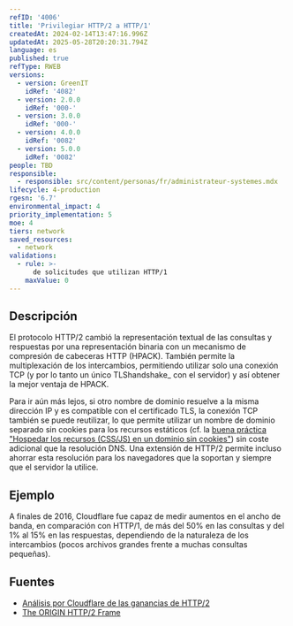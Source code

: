 ```yaml
---
refID: '4006'
title: 'Privilegiar HTTP/2 a HTTP/1'
createdAt: 2024-02-14T13:47:16.996Z
updatedAt: 2025-05-28T20:20:31.794Z
language: es
published: true
refType: RWEB
versions:
  - version: GreenIT
    idRef: '4082'
  - version: 2.0.0
    idRef: '000-'
  - version: 3.0.0
    idRef: '000-'
  - version: 4.0.0
    idRef: '0082'
  - version: 5.0.0
    idRef: '0082'
people: TBD
responsible:
  - responsible: src/content/personas/fr/administrateur-systemes.mdx
lifecycle: 4-production
rgesn: '6.7'
environmental_impact: 4
priority_implementation: 5
moe: 4
tiers: network
saved_resources:
  - network
validations:
  - rule: >-
      de solicitudes que utilizan HTTP/1
    maxValue: 0
---
```


## Descripción

El protocolo HTTP/2 cambió la representación textual de las consultas y respuestas por una representación binaria con un mecanismo de compresión de cabeceras HTTP (HPACK).
También permite la multiplexación de los intercambios, permitiendo utilizar solo una conexión TCP (y por lo tanto un único TLShandshake_ con el servidor) y así obtener la mejor ventaja de HPACK.

Para ir aún más lejos, si otro nombre de dominio resuelve a la misma dirección IP y es compatible con el certificado TLS, la conexión TCP también se puede reutilizar, lo que permite utilizar un nombre de dominio separado sin cookies para los recursos estáticos (cf. la [buena práctica "Hospedar los recursos (CSS/JS) en un dominio sin cookies"](/Chapters/BP_094_es.md)) sin coste adicional que la resolución DNS.
Una extensión de HTTP/2 permite incluso ahorrar esta resolución para los navegadores que la soportan y siempre que el servidor la utilice.

## Ejemplo

A finales de 2016, Cloudflare fue capaz de medir aumentos en el ancho de banda, en comparación con HTTP/1, de más del 50% en las consultas y del 1% al 15% en las respuestas, dependiendo de la naturaleza de los intercambios (pocos archivos grandes frente a muchas consultas pequeñas).

## Fuentes

* [Análisis por Cloudflare de las ganancias de HTTP/2](https://blog.cloudflare.com/hpack-the-silent-killer-feature-of-http-2/)
* [The ORIGIN HTTP/2 Frame](https://httpwg.org/specs/rfc8336.html)


